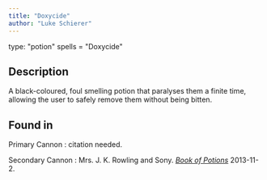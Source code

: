 ```yaml
---
title: "Doxycide"
author: "Luke Schierer"
---
```

type: "potion"
spells = "Doxycide"

## Description

A black-coloured, foul smelling potion that paralyses them a finite time,
allowing the user to safely remove them without being bitten.

## Found in

Primary Cannon
:   citation needed.

Secondary Cannon
:   Mrs. J. K. Rowling and Sony.
    _[Book of Potions](https://harrypotter.fandom.com/wiki/Wonderbook:_Book_of_Potions)_
	2013-11-2. 

